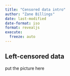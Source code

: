 ```yaml
---
title: "Censored data intro"
author: "Zane Billings"
date: last-modified
date-format: iso
format: revealjs
execute: 
  freeze: auto
---
```


## Left-censored data

put the picture here
